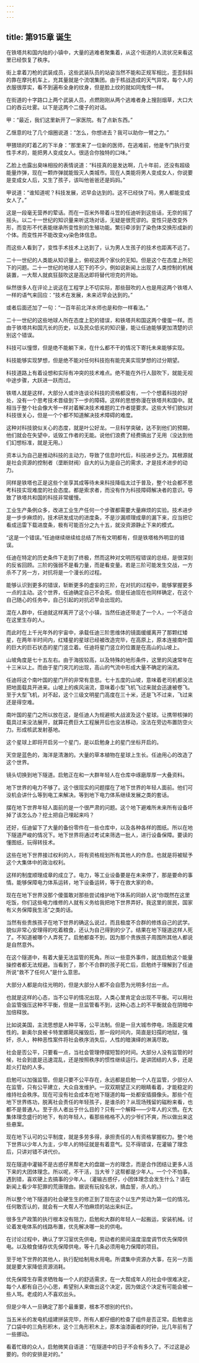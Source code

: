 ```yaml
---
---
---
```

title: 第915章 诞生
---



在铁塔共和国内陆的小镇中，大量的逃难者聚集着，从这个街道的人流状况来看这里已经恢复了秩序。

街上拿着刀枪的武装成员，这些武装队员的站姿当然不能和正规军相比，歪歪斜斜的靠在摩托机车上，充其量就是个流氓集团。由于核战造成的天气异常，每个人的衣服很厚实，看不到遍布全身的纹身，但是脸上纹的就如同鬼怪一样。

在街道的十字路口上两个武装人员，点燃刚刚从两个逃难者身上搜刮烟草，大口大口的吞云吐雾。以下是这两个二傻子的对话。

甲：“最近，我们这里新开了一家医院。有了点新东西。”

乙惬意的吐了几个烟圈说道：“怎么，你想进去？我可以助你一臂之力。”

甲猥琐的盯着乙的下半身：“那里来了一位新的医师，在逃难前，他是专门执行变性手术的，能把男人变成女人。很适合你独特的口味。”

乙脸上也露出臭味相投的表情说道：“科技真的是发达啊，几十年前，还没有超级能量炸弹，现在一颗炸弹就能毁灭人类城市。现在人类能将男人变成女人，你说要是变成女人后，又生了孩子，该叫他爸爸还是妈妈。”

甲说道：“谁知道呢？科技发展，迟早会达到的。这不已经快了吗，男人都能变成女人了。”

这是一段毫无营养的荤话。而在一百米外带着斗笠的任迪听到这些话，无奈的摇了摇头。以二十一世纪的知识量来听这场对话，无疑是很荒谬的。变性只是改变外形，而变形不代表能继承所变性别的生殖功能。繁衍牵涉到了染色体交换形成新的个体。而变性并不能改变xy染色体信息。

而这些人看到了，变性手术技术上达到了，认为男人生孩子的技术也距离不远了。

二十一世纪的人类能从知识量上，俯视这两个家伙的无知。但是这个在态度上所犯下的问题。二十一世纪的地球人犯下的不少。例如说新闻上出现了人类控制的机械装置，一大帮人就疯狂鼓吹这是高达即将替代坦克的开始。

纵然很多人在评论上说这在工程学上不切实际，那些鼓吹的人也是用这两个铁塔人一样的语气来回应：“技术在发展，未来迟早会达到的。”

或者后面还加了一句：“一百年前北洋水师也是和你一样看法。”

二十一世纪的这些地球人所在态度上犯的错误，和铁塔共和国这两个傻蛋一样。而由于铁塔共和国亢长的历史，以及民众低劣的知识量，能让任迪能够更加清楚的识别这个错误。

科技可以憧憬，但是绝不能躺下来，在什么都不干的情况下寄托未来能够实现。

科技能够实现梦想，但是绝不能对任何科技抱有能完美实现梦想的过分期望。

科技道路上有着设想和实际有冲突的技术难点。绝不能在外行人鼓吹下，就能无视中途步骤，大跃进一跃而过。

铁塔人就是这样，大部分人或许连谈论科技的资格都没有，一个个想着科技的好处，没有一个思考技术晋级到下一步的障碍。这样的思想弥漫在铁塔共和国中。就相当于整个社会像大爷一样对着解决技术难题的工作者提要求。这些大爷们貌似对科技很关心，但是一个个都不知道解决技术障碍的难度。

这种对科技貌似关心的态度，就是叶公好龙。一旦科学突破，达不到他们的预期，他们就会在失望中，诋毁工作者的无能。说他们浪费了经费搞出了无用（没达到他们幻想标准，就是无用。）

资本认为自己是推动科技的主动力，导致了信息时代后，科技进步乏力。其根源就是社会资源的控制者（垄断财阀）自大的认为是自己的需求，才是技术进步的动力。

同样是铁塔也正是这些个坐享其成等待未来科技降临太过于普及，整个社会都不思考科技实现难度的社会态度。都是索求者，而没有作为科技障碍解决者的意识。导致了铁塔共和国的科技非常缓慢。

工业生产条例众多，改进工业生产任何一个步骤都需要大量麻烦的实验。技术进步是一步步麻烦的，技术研发成功的进度条，不是沙漏顺理成章的漏下来，应当把它看成迅雷下载进度条，极有可能百分之九十五，就没资源静止下来的模式。

“这是一个错误。”任迪继续继续给总结了所有文明都有，但是铁塔格外明显的错误。

任迪在特定的历史条件下走到了终极，然而这种对文明历程错误的总结，是很深刻的反省回顾。三阶的强弱不是看力量，而是看变量。若是三阶可能发生交战，一方杀不了另一方，对抗将是一个漫长的过程。

能够认识到更多的错误，斩断更多的虚妄的三阶，在对抗的过程中，能够掌握更多一点的主动。这个世界，任迪确定自己不会死。但是任迪现在也同样确定，在这个自己随心的任务中，自己引起的对抗迟早会出现的。

混在人群中，任迪就这样离开了这个小镇，当然任迪还带走了一个人，一个不适合在这里生存的人。

而此时在上千光年外的宇宙中，承载任迪三阶思维体的镜面缓缓离开了那颗红矮星，在两年半时间内，红矮星的星球已经被改造完毕，在高原上，原本连接南叶国的巨大的巨石状态的星门竖立着。任迪将星门竖立的位置是在高山的山坡上。

山坡角度是七十五左右。由于海拔较高，以及特殊的地形条件，这里的风速常年在十三米以上。而由于星门突兀的出现，高山的气流中形成大量不确定的湍流。

任迪将这个南叶国的星门开的非常有意思。七十五度的山坡，意味着老司机都没法把地面载具开进来。山坡上的疾风湍流，意味着小型飞机飞过来就会迅速被卷飞。至于大型飞机，对不起，这个三级文明星门高度在三十米，还是飞不过来，飞过来还是得空难。

南叶国的星门之所以放在这，是任迪人为规避核大战波及这个星球。让携带核弹的载具过来没法展开，就算花费巨大工程展开后也没法移动，没法在旁边布置防空火力。形成核武发射基地。

这个星球上即将开启另一个星门，是以启勉身上的星门坐标开启的。

天空是蓝色的，海洋是清澈的。大量的草本植物在星球上生长。任迪用心的改造了这个世界。

镜头切换到地下隧道。启勉正在和一大群年轻人在仓库中琢磨厚厚一大叠资料。

地下世界的电力不够了。这个很现实的问题摆在了地下世界的年轻人面前。他们可没机会讲什么等到电工来解决。等到地下电力体系继续发展之类的套话。

摆在地下世界年轻人面前的是一个很严肃的问题。这个地下避难所未来所有设备坏掉了该怎么办？挖土把自己埋起来吗？

还好，任迪留下了大量的备份零件在一些仓库中，以及各种各样的图纸。所以在地下隧道严峻的情况下。地下世界将通过考试来筛选一批人，进行设备保障。要读的懂图纸，玩得转技术。

这些在地下世界接过权利的人，将有资格规划所有其他人的作息。也就是将被赋予这个大集体中的政治权利。

这样的制度顺理成章的成立了。电力，等工业设备要是在未来停了，那是要命的事情。能够保障电力体系运转，地下设备运转，等于在救大家的命。

现在在地下世界没那个傻蛋敢对那些尝试维护地下体系的同龄人说“你既然在这里吃饭，你们这些电力维修的人就有义务给我把地下世界弄好。我这里的居民，国家有义务保障我生活”之类的话。

当然有些贵族孩子在地下世界的确这么说过，而且极度不合群的修炼自己的武学。貌似非常心安理得的吃着粮食，还认为自己得到的少了。结果在地下隧道这样人死了。不知道被哪个人弄死了。启勉都查不到，因为那个贵族孩子周围所其他人都说是自然意外。

在这个隧道中，有着大量无法监管的死角。所以一些意外事件，就连启勉这个能量操控者都无法规避。当看到了，那个不合群的孩子死亡后，启勉终于理解到了任迪所说“救不了任何人”是什么意思。

大部分人都是向往光明的，但是大部分人都不会自愿为光明多付出一点。

也就是这样的心态，当不公平的情况出现，人类心里肯定会出现不平衡。可以用社会监管强压这种不平衡，但是一旦监管看不到，这种心态上的不平衡就会在阴暗中加倍释放。

比如说美国，主流思想是人种平等，公平法制。但是一旦大城市停电，场面是灾难性的。新奥尔良被卡特里娜飓风摧毁后，那一段时间内，简直是妇孺的地狱，强奸，杀人，种种恶性案件将社会秩序消失后，人性的暗演绎的淋漓尽致。

社会是否公平，只要看一点，当社会管理停摆短暂的时间。大部分人没有监管的时候，社会到底是迅速混乱，还是按照秩序的惯性继续运行。是讲团结的人多，还是趁火打劫的人多。

启勉可以加强监管。但是只要不公平存在，永远都是启勉一个人在监管，少部分人在监管，只有公平建立，大众自发维护。一双双期望正义的眼睛看着，才能稳定的维持社会秩序。现在可没有社会成本在地下隧道的每一处都安插摄像头。那些个在地下世界练功，脱离社会责任的年轻孩子，是谁杀的？从现场残留的磁粉来看，也都不是普通人。至于杀人者出于什么目的？只有一个解释——少年人的义愤。在大集体理念盛行的地下，有的年轻人，看那些格格不入的少爷们不爽，所以做出来这些悬案。

现在地下认可的公平制度，就是多劳多得，承担责任的人有资格掌握权力。整个地下世界以少年人为主，少年人的特征就是有着意气。见不得错误，在灌输了理念后，只讲对错不讲代价。

现在隧道中灌输不是古惑仔黑帮老大的盘踞一方的理念，而是合作团结让更多人活下来的大团体理念。所以呢，不干活，当大爷？这帮都是少年人。一个个不怕事，遇到错，喜欢硬上去搞事的少年人。（灌输古惑仔，小团体理念会发生什么？请在新闻上看少年犯罪的荒唐理由。据说有玩投名状，搞血誓，杀人的。）

所以整个地下隧道的社会硬生生的修正到了现在这个以生产劳动为第一位的情况。任何敢否认的，就会有一大帮人不怕麻烦的站出来纠正。

很多生产政策的执行根本没有阻力，启勉和大群的年轻人一起搬运，安装机械。讨论着发电体系的线路布置，优先解决哪一处的供电。

在讨论过程中，确认了学习室优先供电，劳动者的房间温度湿度调节优先保障供电。以及粮食储存优先保障供电，等十几条必须用电力保障的项目。

至于地下世界的其他人，执行配给制用水用电。所谓集中资源办大事，在另一方面就是要大家降低资源消耗。

优先保障生存需求牺牲每一个人的舒适需求，在一大帮成年人的社会中很难决定，每个人都有自己小心思，希望别人来做出这个决定，因为做这个决定有可能会被一些人骂。老成的人不喜欢出头。

但是少年人一旦确定了那个最重要，根本不想别的代价。

当五米长的发电机组建拼装完毕，所有人都仔细的检查了组件是否正常。启勉拿出了口袋中的三角形积木，这个三角形积木上，原本油漆画者的时钟，比几年前有了一些挪动。

看着忙碌的众人，启勉微笑自语道：“在隧道中的日子不会有多久了。不过这是必要的。你的安排是对的。”
